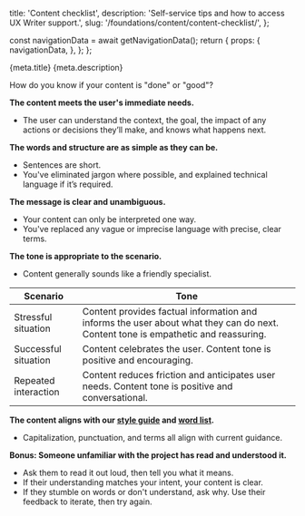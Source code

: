   title: 'Content checklist',
  description: 'Self-service tips and how to access UX Writer support.',
  slug: '/foundations/content/content-checklist/',
};



  const navigationData = await getNavigationData();
  return {
    props: {
      navigationData,
    },
  };
};

<PageHeader>
  <PageHeaderDetails>
    <PageHeaderHeading>{meta.title}</PageHeaderHeading>
    <PageHeaderParagraph>{meta.description}</PageHeaderParagraph>
  </PageHeaderDetails>
  <PageHeaderSeparator>
    <Separator orientation="horizontal"/>
  </PageHeaderSeparator>
</PageHeader>

<contentwrapper>

<PageAside data={mdxHeadings} />

<content>

How do you know if your content is "done" or "good"?

**The content meets the user's immediate needs.**
- The user can understand the context, the goal, the impact of any actions or decisions they’ll make, and knows what happens next.

**The words and structure are as simple as they can be.**
- Sentences are short.
- You've eliminated jargon where possible, and explained technical language if it’s required.

**The message is clear and unambiguous.**
- Your content can only be interpreted one way.
- You've replaced any vague or imprecise language with precise, clear terms.

**The tone is appropriate to the scenario.**
- Content generally sounds like a friendly specialist.

| Scenario  | Tone |
| ------------- | ------------- |
| Stressful situation  | Content provides factual information and informs the user about what they can do next. Content tone is empathetic and reassuring. |
| Successful situation  | Content celebrates the user. Content tone is positive and encouraging. |
| Repeated interaction | Content reduces friction and anticipates user needs. Content tone is positive and conversational. |

**The content aligns with our [style guide](/foundations/content/product-style-guide) and [word list](/foundations/content/word-list).**
- Capitalization, punctuation, and terms all align with current guidance.

**Bonus: Someone unfamiliar with the project has read and understood it.**
- Ask them to read it out loud, then tell you what it means.
- If their understanding matches your intent, your content is clear.
- If they stumble on words or don't understand, ask why. Use their feedback to iterate, then try again.

</content>
</contentwrapper>
